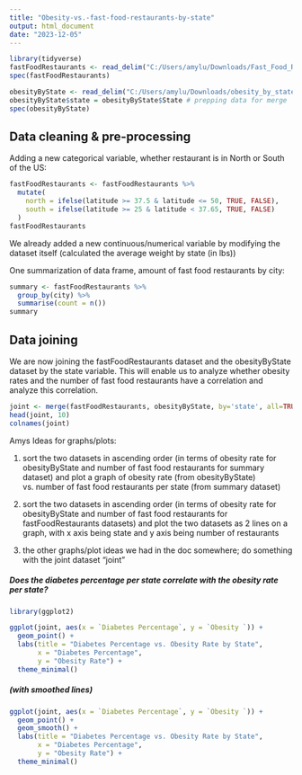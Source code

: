---
title: "Obesity-vs.-fast-food-restaurants-by-state"
output: html_document
date: "2023-12-05"
---

```{r}
library(tidyverse)
fastFoodRestaurants <- read_delim("C:/Users/amylu/Downloads/Fast_Food_Restaurants_US - Fast_Food_Restaurants_US.csv")
spec(fastFoodRestaurants)

obesityByState <- read_delim("C:/Users/amylu/Downloads/obesity_by_state.csv")
obesityByState$state = obesityByState$State # prepping data for merge
spec(obesityByState)
```

## Data cleaning & pre-processing

Adding a new categorical variable, whether restaurant is in North or South of the US: 

```{r}
fastFoodRestaurants <- fastFoodRestaurants %>% 
  mutate(
    north = ifelse(latitude >= 37.5 & latitude <= 50, TRUE, FALSE),
    south = ifelse(latitude >= 25 & latitude < 37.65, TRUE, FALSE)
  )
fastFoodRestaurants
```

We already added a new continuous/numerical variable by modifying the dataset itself (calculated the average weight by state (in lbs))


One summarization of data frame, amount of fast food restaurants by city: 

```{r}
summary <- fastFoodRestaurants %>%
  group_by(city) %>%
  summarise(count = n())
summary
```


## Data joining

We are now joining the fastFoodRestaurants dataset and the obesityByState dataset by the state variable. This will enable us to analyze whether obesity rates and the number of fast food restaurants have a correlation and analyze this correlation.

```{r}
joint <- merge(fastFoodRestaurants, obesityByState, by='state', all=TRUE) # merging the two big datasets
head(joint, 10)
colnames(joint)
```


Amys Ideas for graphs/plots: 

1. sort the two datasets in ascending order (in terms of obesity rate for obesityByState and number of fast food restaurants for summary dataset) and plot a graph of obesity rate (from obesityByState) vs. number of fast food restaurants per state (from summary dataset)

2. sort the two datasets in ascending order (in terms of obesity rate for obesityByState and number of fast food restaurants for fastFoodRestaurants datasets) and plot the two datasets as 2 lines on a graph, with x axis being state and y axis being number of restaurants

3. the other graphs/plot ideas we had in the doc somewhere; do something with the joint dataset "joint"

##### Does the diabetes percentage per state correlate with the obesity rate per state?
```{r}
library(ggplot2)

ggplot(joint, aes(x = `Diabetes Percentage`, y = `Obesity `)) +
  geom_point() +
  labs(title = "Diabetes Percentage vs. Obesity Rate by State",
       x = "Diabetes Percentage",
       y = "Obesity Rate") +
  theme_minimal()

```
##### (with smoothed lines)
```{r}
ggplot(joint, aes(x = `Diabetes Percentage`, y = `Obesity `)) +
  geom_point() +
  geom_smooth() +
  labs(title = "Diabetes Percentage vs. Obesity Rate by State",
       x = "Diabetes Percentage",
       y = "Obesity Rate") +
  theme_minimal()
```
